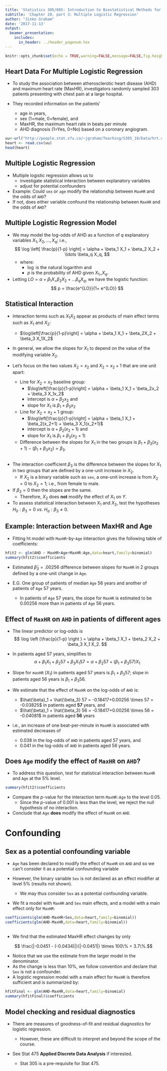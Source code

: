 ```yaml
---
title: 'Statistics 305/605: Introduction to Biostatistical Methods for Health Sciences'
subtitle: 'Chapter 20, part 3: Multiple Logistic Regression'
author: "Jinko Graham"
date: '2017-11-13'
output: 
  beamer_presentation:
    includes:
      in_header: ../header_pagenum.tex
---
```


```r
knitr::opts_chunk$set(echo = TRUE,warning=FALSE,message=FALSE,fig.height=3,fig.width=5)
```

## Heart Data For Multiple Logistic Regression

* To study the association between
atherosclerotic heart
disease (AHD) and maximum heart rate (MaxHR),
investigators randomly
sampled 303 patients presenting with chest pain
at a large hospital.

* They recorded information on the patients'
    + age in years, 
    + sex (1=male, 0=female), and 
    + MaxHR, the maximum heart rate in beats per minute
    + AHD diagnosis (1=Yes, 0=No) based on a coronary angiogram. 

\scriptsize

```r
uu<-url("http://people.stat.sfu.ca/~jgraham/Teaching/S305_18/Data/hrt.csv")
heart <- read.csv(uu)
head(heart)
```

\normalsize



## Multiple Logistic Regression

* Multiple logistic regression allows us to
    + investigate statistical interaction between explanatory variables
    + adjust for potential confounders
* Example: Could `sex` or `age` modify the relationship between
`MaxHR` and the odds of `AHD`?
* If not, does either variable confound the relationship between 
`MaxHR` and the odds of `AHD`?

## Multiple Logistic Regression Model

* We may model the log-odds of AHD as a function of 
$q$ explanatory variables $X_1, X_2, \ldots, X_q$; i.e.,
$$
\log \left[ \frac{p}{1-p} \right] = \alpha + \beta_1 X_1 + \beta_2 X_2 + \ldots \beta_q X_q,
$$
    + where:
        + $\log$ is the natural logarithm and 
        + $p$ is the probability of AHD given $X_1$,\ldots,$X_q$.
* Letting $LO =\alpha + \beta_1 X_ + \beta_2 X_2+ \ldots \beta_q X_q$, 
we have the logistic function:
$$
p = \frac{e^{LO}}{1+ e^{LO}}
$$


    

    

## Statistical Interaction 

- Interaction terms such as $X_1X_2$ appear as products of main effect terms such as $X_1$ and $X_2$:
    - $\log\left[\frac{p}{1-p}\right] = \alpha + \beta_1 X_1 + \beta_2X_2 + \beta_3 X_1X_2$
    
- In general, we allow the slopes for $X_1$ to depend
on the value of the modifying variable $X_2$.

- Let's focus on the two values $X_2=x_2$ and $X_2=x_2+1$ that are one unit apart:
    - Line for $X_2 = x_2$ baseline group:
        - $\log\left[\frac{p}{1-p}\right] = \alpha + \beta_1 X_1 + \beta_2x_2 + \beta_3 X_1x_2$
        - intercept is $\alpha + \beta_2 x_2$ and 
        - slope for $X_1$ is $\beta_1 + \beta_3 x_2$
    - Line for $X_2 = x_2+1$ group:  
        - $\log\left[\frac{p}{1-p}\right] = \alpha + \beta_1 X_1 + \beta_2(x_2+1) + \beta_3 X_1(x_2+1)$
        - intercept is $\alpha+\beta_2 (x_2+1)$ and 
        - slope for $X_1$ is $\beta_1+\beta_3(x_2+1)$
    - Difference between the slopes for $X_1$ in the two groups is 
   $\beta_1+\beta_3(x_2+1)  - (\beta_1+\beta_3x_2) = \beta_3$.
        
##

- The interaction coefficient $\beta_3$ is the difference between 
the slopes for $X_1$ in two
    groups that are defined by a one-unit increase in $X_2$.
    - If $X_2$ is a binary variable such as `sex`, a one-unit
    increase is from $X_2=0$ to $X_2=1$; i.e., from female to male.
- If $\beta_3=0$ then the slopes are the same.
    - Therefore, $X_2$ does **not** modify the effect of $X_1$ on $Y$.
- To assess statistical interaction between $X_1$ and $X_2$, test the hypotheses $H_0:\beta_3=0$ _vs._ $H_a:\beta_3 \not= 0$.

## Example: Interaction between MaxHR and Age

* Fitting ht model with `MaxHR`-by-`Age` interaction
gives the following table of coefficients:

\scriptsize

```r
hfit2 <- glm(AHD ~ MaxHR+Age+MaxHR:Age,data=heart,family=binomial)
summary(hfit2)$coefficients
```
\normalsize

\vspace*{-.12in}

* Estimated $\hat \beta_3=.00256$ difference between slopes for `MaxHR` in 2 groups defined by a one-unit change in `Age`.

* E.G. One group of patients of median `Age`  56 years
and another of patients of `Age` 57 years.

    + In patients of `Age` 57 years, the slope for `MaxHR` 
    is estimated to be 0.00256 more than in patients of `Age` 56 years.

## Effect of `MaxHR` on `AHD` in patients of different ages

\small

- The linear predictor or log-odds is 
$$ \log \left (\frac{p}{1-p} \right )
= \alpha + \beta_1 X_1 + \beta_2 X_2 + \beta_3 X_1 X_2. $$

- In patients aged 57 years, simplifies to
$$\alpha + \beta_1 X_1 + \beta_2 57 + \beta_3 X_1 57
 =  \alpha + \beta_2 57 + (\beta_1 + \beta_3 57) X_1$$ 
<!--
\begin{eqnarray*} 
\log \left (\frac{p}{1-p} \right )
& = & \alpha + \beta_1 X_1 + \beta_2 57 + \beta_3 X_1 57. \\
& = & \alpha + \beta_2 57 + (\beta_1 + \beta_3 57) X_1 
\end{eqnarray*}
-->

- Slope for `maxHR` ($X_1$) in patients aged 57 years is 
$\beta_1 + \beta_3 57$; slope in patients aged 56 years
is $\beta_1 + \beta_3 56$.

- We estimate that the effect of `MaxHR` on the log-odds of `AHD` is:
    - $\hat{\beta}_1 + \hat{\beta_3} 57 = -0.18417+0.00256 \times 57 = -0.03825$ in patients aged **57** years, and
    - $\hat{\beta}_1 + \hat{\beta_3} 56 = -0.18417+0.00256 \times 56 = -0.04081$ in patients aged **56** years

- i.e., an increase of one beat-per-minute in `MaxHR` is associated with estimated decreases of 
    - $0.038$ in the log-odds of `AHD` in patients aged 57 years, and
    - $0.041$ in the log-odds of `AHD` in patients aged 56 years.

<!-- Heads up: by age 72 the estimated MaxHR slope is positive. This is not very obvious from the results, so hopefully no one will notice -->

## Does `Age` modify the effect of `MaxHR` on `AHD`?

* To address this question, test for statistical interaction
between `MaxHR` and `Age` at the 5\% level.

\scriptsize

```r
summary(hfit2)$coefficients
```

\normalsize 

* Compare the $p$-value for the interaction term 
`MaxHR:Age` to the level 0.05.
    - Since the $p$-value of 0.001 is less than the level, we reject the null hypothesis
    of no interaction.

* Conclude that `Age` **does** modify the effect of 
`MaxHR` on `AHD`.

# Confounding 

## Sex as a potential confounding variable

* `Age` has been declared to modify
the effect of `MaxHR` on `AHD` and so we can't
consider it as a potential confounding variable

* However, the binary variable `Sex` is not 
declared as an effect modifier at level 5\% (results not shown).
    + We may thus consider `Sex` as a potential confounding variable.

* We fit a model with `MaxHR` and `Sex` main effects,
and a model with a main effect only for `MaxHR`:

\scriptsize

```r
coefficients(glm(AHD~MaxHR+Sex,data=heart,family=binomial))
coefficients(glm(AHD~MaxHR,data=heart,family=binomial))
```

##

* We find that the estimated MaxHR effect changes by only

$$ \frac{|-0.0451 - (-0.0434)|}{|-0.0451|} \times 100\% = 3.7\%.$$ 
    
+ Notice that we use the estimate from the larger model in 
    the denominator.
* As the change is less than 10\%, we follow
convention and declare that `Sex` is not a confounder.
* A logistic regression model with a
main effect for `MaxHR` is therefore sufficient
and is summarized by:


\scriptsize

```r
hfitFinal <- glm(AHD~MaxHR,data=heart,family=binomial)
summary(hfitFinal)$coefficients
```

<!---
## 95\% CI for OR

\scriptsize

```r
hfitFinal <- glm(AHD~MaxHR,data=heart,family=binomial)
summary(hfitFinal)$coefficients
```

\normalsize

* A 95% CI for the OR parameter is as follows.

\scriptsize

```r
exp(confint(hfitFinal)["MaxHR",])
```

\normalsize

* We estimate with 95% confidence that an increase in 
MaxHR of 1 beat per minute is associated with 
a decrease in the odds of AHD by a factor of between
a 0.945 and 0.969.


## Test for an Effect of Sex on AHD

* To get more practice interpreting models with 
a binary exposure, we suppose 
our interest is in the effect of sex on 
the odds of AHD.
* An investigation of possible variables that could modify or confound
the relationship between sex and AHD 
turns up none (results not shown).
* A summary of the model for the odds of AHD as a function 
of sex is as follow.

\scriptsize

```r
sfit <- glm(AHD~Sex,data=heart,family=binomial)
summary(sfit)$coefficients
```

\normalsize

* A test of the sex effect is significant at the 5% level.
    + There is strong statistical evidence that the odds
    of AHD varies by sex.

## Point and Interval Estimates of the Sex Effect

* From the model summary on the previous slide,
the OR estimate for the odds of AHD in males _versus_ females
is $e^{1.27}= 3.56$.
    + We estimate that males have about a 3.56-times higher odds
    of AHD than females.
* A 95% confidence interval for the odds ratio of AHD in 
males _versus_ females is about (2.12,6.16)  (see R code below). 
    + With 95% confidence we estimate that males have 
    a 2.12 to 6.16 times higher odds of AHD than females.

\scriptsize

```r
confint(sfit)["Sex",] # CI for log-odds ratio
exp(confint(sfit)["Sex",]) # CI for odds ratio
```
-->

## Model checking and residual diagnostics

* There are measures of goodness-of-fit and residual diagnostics
for logistic regression.

    + However, these are difficult to interpret and beyond the scope of the course.

* See Stat 475 **Applied Discrete Data Analysis** if interested.

    + Stat 305 is a pre-requisite for Stat 475.
